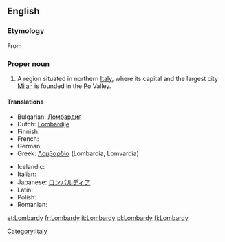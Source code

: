 ==English==
{{wikipedia}}

===Etymology===
From {{etyl|la}}

===Proper noun===
{{en-proper noun}}

# A region situated in northern [[Italy]], where its capital and the largest city [[Milan]] is founded in the [[Po]] Valley.

====Translations====
{{trans-top|region in northern Italy}}
* Bulgarian: [[Ломбардия]]
* Dutch: [[Lombardije]] {{n}}
* Finnish: {{t-|fi|Lombardia}}
* French: {{t+|fr|Lombardie|f}}
* German: {{t+|de|Lombardei|f}}
* Greek: [[Λομβαρδία]] {{f}} (Lombardia, Lomvardia)
{{trans-mid}}
* Icelandic: {{t|is|Langbarðaland|n}}
* Italian: {{t+|it|Lombardia|f}}
* Japanese: [[ロンバルディア]]
* Latin: {{t-|la|Lombardia}}
* Polish: {{t+|pl|Lombardia|f}}
* Romanian: {{t-|ro|Lombardia|f}}
{{trans-bottom}}

[[Category:Italy]]

[[et:Lombardy]]
[[fr:Lombardy]]
[[it:Lombardy]]
[[pl:Lombardy]]
[[fi:Lombardy]]
